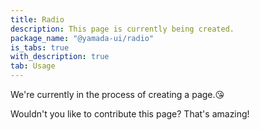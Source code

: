 ```yaml
---
title: Radio
description: This page is currently being created.
package_name: "@yamada-ui/radio"
is_tabs: true
with_description: true
tab: Usage
---
```


We're currently in the process of creating a page.😘

Wouldn't you like to contribute this page? That's amazing!
